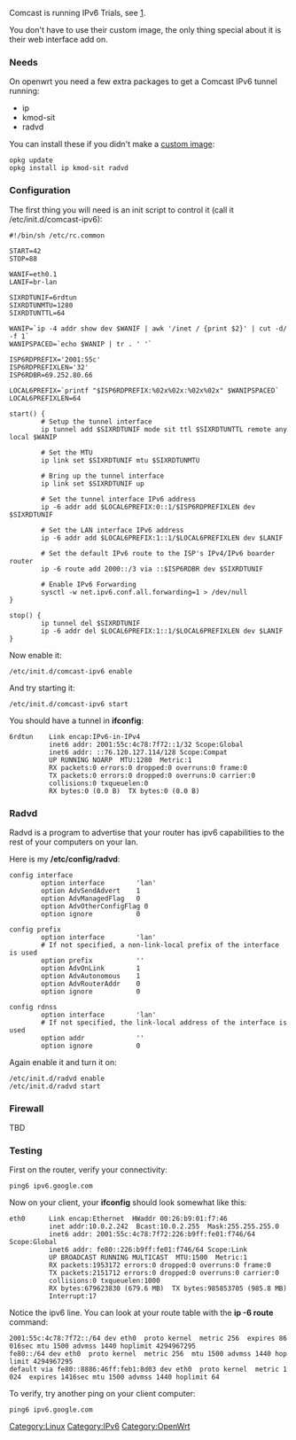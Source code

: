 Comcast is running IPv6 Trials, see [http://www.comcast6.net/6rd-config.php].

You don't have to use their custom image, the only thing special about it is their web interface add on.

=== Needs ===
On openwrt you need a few extra packages to get a Comcast IPv6 tunnel running:
* ip
* kmod-sit
* radvd

You can install these if you didn't make a [[OpenWrt ImageBuilder|custom image]]:
 opkg update
 opkg install ip kmod-sit radvd

=== Configuration ===
The first thing you will need is an init script to control it (call it /etc/init.d/comcast-ipv6):
<pre>
#!/bin/sh /etc/rc.common

START=42
STOP=88

WANIF=eth0.1
LANIF=br-lan

SIXRDTUNIF=6rdtun
SIXRDTUNMTU=1280
SIXRDTUNTTL=64

WANIP=`ip -4 addr show dev $WANIF | awk '/inet / {print $2}' | cut -d/ -f 1`
WANIPSPACED=`echo $WANIP | tr . ' '`

ISP6RDPREFIX='2001:55c'
ISP6RDPREFIXLEN='32'
ISP6RDBR=69.252.80.66

LOCAL6PREFIX=`printf "$ISP6RDPREFIX:%02x%02x:%02x%02x" $WANIPSPACED`
LOCAL6PREFIXLEN=64

start() {
        # Setup the tunnel interface
        ip tunnel add $SIXRDTUNIF mode sit ttl $SIXRDTUNTTL remote any local $WANIP

        # Set the MTU
        ip link set $SIXRDTUNIF mtu $SIXRDTUNMTU                                  

        # Bring up the tunnel interface
        ip link set $SIXRDTUNIF up              

        # Set the tunnel interface IPv6 address
        ip -6 addr add $LOCAL6PREFIX:0::1/$ISP6RDPREFIXLEN dev $SIXRDTUNIF

        # Set the LAN interface IPv6 address
        ip -6 addr add $LOCAL6PREFIX:1::1/$LOCAL6PREFIXLEN dev $LANIF     

        # Set the default IPv6 route to the ISP's IPv4/IPv6 boarder router
        ip -6 route add 2000::/3 via ::$ISP6RDBR dev $SIXRDTUNIF          

        # Enable IPv6 Forwarding
        sysctl -w net.ipv6.conf.all.forwarding=1 > /dev/null
}                                                                         

stop() {
        ip tunnel del $SIXRDTUNIF
        ip -6 addr del $LOCAL6PREFIX:1::1/$LOCAL6PREFIXLEN dev $LANIF
}
</pre>

Now enable it:
 /etc/init.d/comcast-ipv6 enable

And try starting it:
 /etc/init.d/comcast-ipv6 start

You should have a tunnel in '''ifconfig''':
<pre>
6rdtun    Link encap:IPv6-in-IPv4  
          inet6 addr: 2001:55c:4c78:7f72::1/32 Scope:Global
          inet6 addr: ::76.120.127.114/128 Scope:Compat
          UP RUNNING NOARP  MTU:1280  Metric:1
          RX packets:0 errors:0 dropped:0 overruns:0 frame:0
          TX packets:0 errors:0 dropped:0 overruns:0 carrier:0
          collisions:0 txqueuelen:0 
          RX bytes:0 (0.0 B)  TX bytes:0 (0.0 B)
</pre>

=== Radvd ===
Radvd is a program to advertise that your router has ipv6 capabilities to the rest of your computers on your lan. 

Here is my '''/etc/config/radvd''':
<pre>
config interface
        option interface        'lan'
        option AdvSendAdvert    1
        option AdvManagedFlag   0
        option AdvOtherConfigFlag 0
        option ignore           0

config prefix
        option interface        'lan'
        # If not specified, a non-link-local prefix of the interface is used
        option prefix           ''
        option AdvOnLink        1
        option AdvAutonomous    1
        option AdvRouterAddr    0
        option ignore           0

config rdnss
        option interface        'lan'
        # If not specified, the link-local address of the interface is used
        option addr             ''
        option ignore           0
</pre>

Again enable it and turn it on:
 /etc/init.d/radvd enable
 /etc/init.d/radvd start

=== Firewall ===
TBD

=== Testing ===
First on the router, verify your connectivity:
 ping6 ipv6.google.com

Now on your client, your '''ifconfig''' should look somewhat like this:
<pre>
eth0      Link encap:Ethernet  HWaddr 00:26:b9:01:f7:46  
          inet addr:10.0.2.242  Bcast:10.0.2.255  Mask:255.255.255.0
          inet6 addr: 2001:55c:4c78:7f72:226:b9ff:fe01:f746/64 Scope:Global
          inet6 addr: fe80::226:b9ff:fe01:f746/64 Scope:Link
          UP BROADCAST RUNNING MULTICAST  MTU:1500  Metric:1
          RX packets:1953172 errors:0 dropped:0 overruns:0 frame:0
          TX packets:2151712 errors:0 dropped:0 overruns:0 carrier:0
          collisions:0 txqueuelen:1000 
          RX bytes:679623830 (679.6 MB)  TX bytes:985853705 (985.8 MB)
          Interrupt:17 
</pre>

Notice the ipv6 line. You can look at your route table with the '''ip -6 route''' command:
 2001:55c:4c78:7f72::/64 dev eth0  proto kernel  metric 256  expires 86016sec mtu 1500 advmss 1440 hoplimit 4294967295
 fe80::/64 dev eth0  proto kernel  metric 256  mtu 1500 advmss 1440 hoplimit 4294967295
 default via fe80::8886:46ff:feb1:8d03 dev eth0  proto kernel  metric 1024  expires 1416sec mtu 1500 advmss 1440 hoplimit 64

To verify, try another ping on your client computer:
 ping6 ipv6.google.com

[[Category:Linux]][[Category:IPv6]][[Category:OpenWrt]]